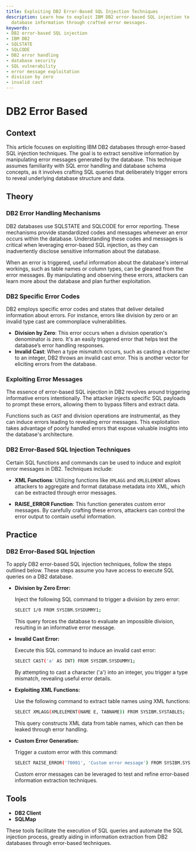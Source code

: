 ```yaml
---
title: Exploiting DB2 Error-Based SQL Injection Techniques
description: Learn how to exploit IBM DB2 error-based SQL injection to extract sensitive
  database information through crafted error messages.
keywords:
- DB2 error-based SQL injection
- IBM DB2
- SQLSTATE
- SQLCODE
- DB2 error handling
- database security
- SQL vulnerability
- error message exploitation
- division by zero
- invalid cast
---
```


# DB2 Error Based

## Context

This article focuses on exploiting IBM DB2 databases through error-based SQL injection techniques. The goal is to extract sensitive information by manipulating error messages generated by the database. This technique assumes familiarity with SQL error handling and database schema concepts, as it involves crafting SQL queries that deliberately trigger errors to reveal underlying database structure and data.

## Theory

### DB2 Error Handling Mechanisms

DB2 databases use SQLSTATE and SQLCODE for error reporting. These mechanisms provide standardized codes and messages whenever an error occurs within the database. Understanding these codes and messages is critical when leveraging error-based SQL injection, as they can inadvertently disclose sensitive information about the database.

When an error is triggered, useful information about the database's internal workings, such as table names or column types, can be gleaned from the error messages. By manipulating and observing these errors, attackers can learn more about the database and plan further exploitation.

### DB2 Specific Error Codes

DB2 employs specific error codes and states that deliver detailed information about errors. For instance, errors like division by zero or an invalid type cast are commonplace vulnerabilities.

- **Division by Zero**: This error occurs when a division operation's denominator is zero. It's an easily triggered error that helps test the database’s error handling responses.
- **Invalid Cast**: When a type mismatch occurs, such as casting a character to an integer, DB2 throws an invalid cast error. This is another vector for eliciting errors from the database.

### Exploiting Error Messages

The essence of error-based SQL injection in DB2 revolves around triggering informative errors intentionally. The attacker injects specific SQL payloads to prompt these errors, allowing them to bypass filters and extract data.

Functions such as `CAST` and division operations are instrumental, as they can induce errors leading to revealing error messages. This exploitation takes advantage of poorly handled errors that expose valuable insights into the database's architecture.

### DB2 Error-Based SQL Injection Techniques

Certain SQL functions and commands can be used to induce and exploit error messages in DB2. Techniques include:

- **XML Functions**: Utilizing functions like `XMLAGG` and `XMLELEMENT` allows attackers to aggregate and format database metadata into XML, which can be extracted through error messages.
  
- **RAISE_ERROR Function**: This function generates custom error messages. By carefully crafting these errors, attackers can control the error output to contain useful information.

## Practice

### DB2 Error-Based SQL Injection

To apply DB2 error-based SQL injection techniques, follow the steps outlined below. These steps assume you have access to execute SQL queries on a DB2 database.

- **Division by Zero Error:**
  
  Inject the following SQL command to trigger a division by zero error:
  
  ```bash
  SELECT 1/0 FROM SYSIBM.SYSDUMMY1;
  ```
  
  This query forces the database to evaluate an impossible division, resulting in an informative error message.

- **Invalid Cast Error:**

  Execute this SQL command to induce an invalid cast error:
  
  ```bash
  SELECT CAST('a' AS INT) FROM SYSIBM.SYSDUMMY1;
  ```
  
  By attempting to cast a character ('a') into an integer, you trigger a type mismatch, revealing useful error details.

- **Exploiting XML Functions:**

  Use the following command to extract table names using XML functions:
  
  ```bash
  SELECT XMLAGG(XMLELEMENT(NAME E, TABNAME)) FROM SYSIBM.SYSTABLES;
  ```
  
  This query constructs XML data from table names, which can then be leaked through error handling.

- **Custom Error Generation:**

  Trigger a custom error with this command:
  
  ```bash
  SELECT RAISE_ERROR('70001', 'Custom error message') FROM SYSIBM.SYSDUMMY1;
  ```
  
  Custom error messages can be leveraged to test and refine error-based information extraction techniques.

## Tools

- **DB2 Client**
- **SQLMap** 

These tools facilitate the execution of SQL queries and automate the SQL injection process, greatly aiding in information extraction from DB2 databases through error-based techniques.